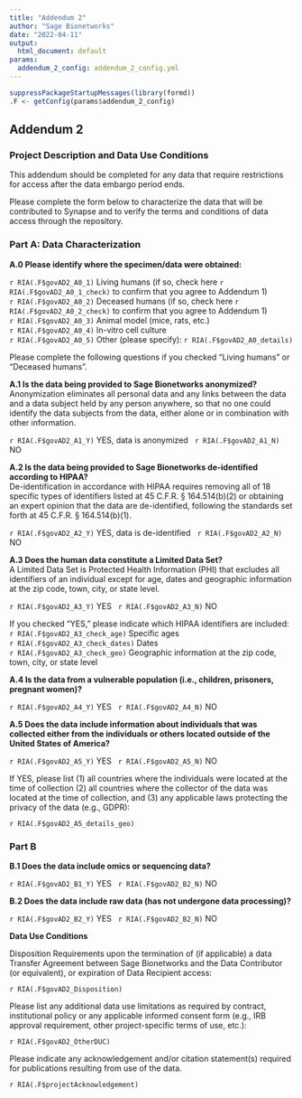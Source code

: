 ```yaml
---
title: "Addendum 2"
author: "Sage Bionetworks"
date: "2022-04-11"
output: 
  html_document: default
params:
  addendum_2_config: addendum_2_config.yml
---
```


```r
suppressPackageStartupMessages(library(formd))
.F <- getConfig(params$addendum_2_config)
```

## Addendum 2 {#Addendum-2}

### Project Description and Data Use Conditions

This addendum should be completed for any data that require restrictions for access after the data embargo period ends. 

Please complete the form below to characterize the data that will be contributed to Synapse and to verify the terms and conditions of data access through the repository.

### Part A: Data Characterization

**A.0 Please identify where the specimen/data were obtained:**

`r RIA(.F$govAD2_A0_1)`  Living humans (if so, check here `r RIA(.F$govAD2_A0_1_check)` to confirm that you agree to Addendum 1)  
`r RIA(.F$govAD2_A0_2)`  Deceased humans (if so, check here `r RIA(.F$govAD2_A0_2_check)` to confirm that you agree to Addendum 1)  
`r RIA(.F$govAD2_A0_3)`  Animal model (mice, rats, etc.)  
`r RIA(.F$govAD2_A0_4)`  In-vitro cell culture  
`r RIA(.F$govAD2_A0_5)`  Other (please specify): `r RIA(.F$govAD2_A0_details)`  

Please complete the following questions if you checked “Living humans” or “Deceased humans”. 

**A.1 Is the data being provided to Sage Bionetworks anonymized?**   
Anonymization eliminates all personal data and any links between the data and a data subject held by any person anywhere, so that no one could identify the data subjects from the data, either alone or in combination with other information.   

  `r RIA(.F$govAD2_A1_Y)` YES, data is anonymized &nbsp; `r RIA(.F$govAD2_A1_N)` NO 
 
**A.2 Is the data being provided to Sage Bionetworks de-identified according to HIPAA?**  
De-identification in accordance with HIPAA requires removing all of 18 specific types of identifiers listed at 45 C.F.R. § 164.514(b)(2) or obtaining an expert opinion that the data are de-identified, following the standards set forth at 45 C.F.R. § 164.514(b)(1).  

  `r RIA(.F$govAD2_A2_Y)` YES, data is de-identified &nbsp; `r RIA(.F$govAD2_A2_N)` NO 

**A.3 Does the human data constitute a Limited Data Set?**   
A Limited Data Set is Protected Health Information (PHI) that excludes all identifiers of an individual except for age, dates and geographic information at the zip code, town, city, or state level. 

  `r RIA(.F$govAD2_A3_Y)` YES &nbsp; `r RIA(.F$govAD2_A3_N)` NO 

  If you checked “YES,” please indicate which HIPAA identifiers are included:  
        `r RIA(.F$govAD2_A3_check_age)` Specific ages  
        `r RIA(.F$govAD2_A3_check_dates)` Dates  
        `r RIA(.F$govAD2_A3_check_geo)` Geographic information at the zip code, town, city, or state level  

**A.4 Is the data from a vulnerable population (i.e., children, prisoners, pregnant women)?**

  `r RIA(.F$govAD2_A4_Y)` YES &nbsp; `r RIA(.F$govAD2_A4_N)` NO 

**A.5 Does the data include information about individuals that was collected either from the individuals or others located outside of the United States of America?**

  `r RIA(.F$govAD2_A5_Y)` YES &nbsp; `r RIA(.F$govAD2_A5_N)` NO 

If YES, please list (1) all countries where the individuals were located at the time of collection (2) all countries where the collector of the data was located at the time of collection, and (3) any applicable laws protecting the privacy of the data (e.g., GDPR):

  `r RIA(.F$govAD2_A5_details_geo)`


### Part B

**B.1 Does the data include omics or sequencing data?**        

  `r RIA(.F$govAD2_B1_Y)` YES &nbsp; `r RIA(.F$govAD2_B2_N)` NO 

**B.2 Does the data include raw data (has not undergone data processing)?** 

  `r RIA(.F$govAD2_B2_Y)` YES &nbsp; `r RIA(.F$govAD2_B2_N)` NO 

**Data Use Conditions**

Disposition Requirements upon the termination of (if applicable) a data Transfer Agreement between Sage Bionetworks and the Data Contributor (or equivalent), or expiration of Data Recipient access:

`r RIA(.F$govAD2_Disposition)`


Please list any additional data use limitations as required by contract, institutional policy or any applicable informed consent form (e.g., IRB approval requirement, other project-specific terms of use, etc.):

`r RIA(.F$govAD2_OtherDUC)`


Please indicate any acknowledgement and/or citation statement(s) required for publications resulting from use of the data.

`r RIA(.F$projectAcknowledgement)`





